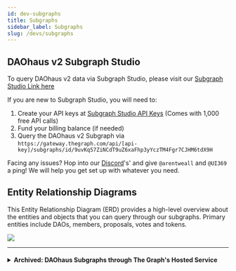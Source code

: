 ```yaml
---
id: dev-subgraphs
title: Subgraphs
sidebar_label: Subgraphs
slug: /devs/subgraphs
---
```


## DAOhaus v2 Subgraph Studio 
To query DAOhaus v2 data via Subgraph Studio, please visit our [Subgraph Studio Link here](https://thegraph.com/explorer/subgraph?id=9uvKq57ZiNCdT9uZ6xaFhp3yYczTM4Fgr7CJHM6tdX9H&view=Indexers)

If you are new to Subgraph Studio, you will need to:  
1. Create your API keys at [Subgraph Studio API Keys](https://thegraph.com/studio/apikeys/) (Comes with 1,000 free API calls)
2. Fund your billing balance (if needed)
3. Query the DAOhaus v2 Subgraph via `https://gateway.thegraph.com/api/[api-key]/subgraphs/id/9uvKq57ZiNCdT9uZ6xaFhp3yYczTM4Fgr7CJHM6tdX9H`

Facing any issues? Hop into our [Discord](https://discord.gg/invite/daohaus)'s' and give `@arentweall` and `@UI369` a ping! We will help you get set up with whatever you need.

## Entity Relationship Diagrams

This Entity Relationship Diagram (ERD) provides a high-level overview about the entities and objects that you can query through our subgraphs. Primary entities include DAOs, members, proposals, votes and tokens. 

![](https://i.imgur.com/8yI8lAB.png)


---

<h4>
  <details>
    <summary>Archived: DAOhaus Subgraphs through The Graph's Hosted Service </summary>
        <p>The primary DAOhaus Subgraph tracks the primary entities of DAOs: members, proposals, votes, and tokens.</p>
        <b>DAOhaus Subgraph Explorers</b>
        <ul>
            <li><a href="https://thegraph.com/hosted-service/subgraph/odyssy-automaton/daohaus">Mainnet</a></li>
            <li><a href="https://thegraph.com/hosted-service/subgraph/odyssy-automaton/daohaus-kovan">Kovan</a></li>
            <li><a href="https://thegraph.com/hosted-service/subgraph/odyssy-automaton/daohaus-rinkeby">Rinkeby</a></li>
            <li><a href="https://thegraph.com/hosted-service/subgraph/odyssy-automaton/daohaus-xdai">Gnosis Chain</a></li>
            <li><a href="https://thegraph.com/hosted-service/subgraph/odyssy-automaton/daohaus-matic">Polygon</a></li>
            <li><a href="https://thegraph.com/hosted-service/subgraph/odyssy-automaton/daohaus-optimism">Optimism</a></li>
            <li><a href="https://thegraph.com/hosted-service/subgraph/odyssy-automaton/daohaus-arbitrum">Arbitrum</a></li>
            <li><a href="https://thegraph.com/hosted-service/subgraph/odyssy-automaton/daohaus-celo">Celo</a></li>
        </ul>
        <br/>
        <b>Stats Subgraph Explorers</b>
        <ul>
            <li><a href="https://thegraph.com/hosted-service/subgraph/odyssy-automaton/daohaus-stats">Mainnet</a></li>
            <li><a href="https://thegraph.com/hosted-service/subgraph/odyssy-automaton/daohaus-stats-kovan">Kovan</a></li>
            <li><a href="https://thegraph.com/hosted-service/subgraph/odyssy-automaton/daohaus-stats-rinkeby">Rinkeby</a></li>
            <li><a href="https://thegraph.com/hosted-service/subgraph/odyssy-automaton/daohaus-stats-xdai">Gnosis Chain</a></li>
            <li><a href="https://thegraph.com/hosted-service/subgraph/odyssy-automaton/daohaus-stats-matic">Polygon</a></li>
            <li><a href="https://thegraph.com/hosted-service/subgraph/odyssy-automaton/daohaus-stats-optimism">Optimism</a></li>
            <li><a href="https://thegraph.com/hosted-service/subgraph/odyssy-automaton/daohaus-stats-arbitrum">Arbitrum</a></li>
            <li><a href="https://thegraph.com/hosted-service/subgraph/odyssy-automaton/daohaus-stats-celo">Celo</a></li>
        </ul>
        <b>Boosts Subgraph Explorers</b>
        <br/>
        <ul>
            <li><a href="https://thegraph.com/hosted-service/subgraph/odyssy-automaton/daohaus-boosts">Mainnet</a></li>
            <li><a href="https://thegraph.com/hosted-service/subgraph/odyssy-automaton/daohaus-boosts-kovan">Kovan</a></li>
            <li><a href="https://thegraph.com/hosted-service/subgraph/odyssy-automaton/daohaus-boosts-rinkeby">Rinkeby</a></li>
            <li><a href="https://thegraph.com/hosted-service/subgraph/odyssy-automaton/daohaus-boosts-xdai">Gnosis Chain</a></li>
            <li><a href="https://thegraph.com/hosted-service/subgraph/odyssy-automaton/daohaus-boosts-matic">Polygon</a></li>
            <li><a href="https://thegraph.com/hosted-service/subgraph/odyssy-automaton/daohaus-boosts-optimism">Optimism</a></li>
            <li><a href="https://thegraph.com/hosted-service/subgraph/odyssy-automaton/daohaus-boosts-arbitrum">Arbitrum</a></li>
            <li><a href="https://thegraph.com/hosted-service/subgraph/odyssy-automaton/daohaus-boosts-celo">Celo</a></li>
        </ul>
  </details>
</h4>
